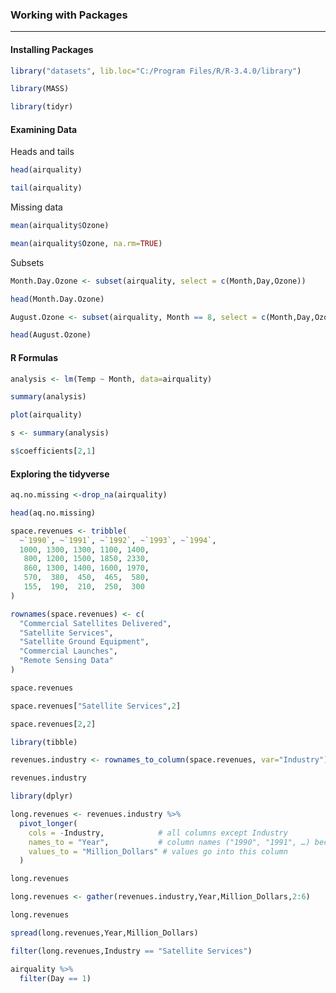 ### Working with Packages

------------------------------------------------------------------------

#### Installing Packages

```r
library("datasets", lib.loc="C:/Program Files/R/R-3.4.0/library")
```

```r
library(MASS)
```

```r
library(tidyr)
```

#### Examining Data

Heads and tails

```r
head(airquality)
```

```r
tail(airquality)
```

Missing data

```r
mean(airquality$Ozone)
```

```r
mean(airquality$Ozone, na.rm=TRUE)
```

Subsets

```r
Month.Day.Ozone <- subset(airquality, select = c(Month,Day,Ozone))
```

```r
head(Month.Day.Ozone)
```

```r
August.Ozone <- subset(airquality, Month == 8, select = c(Month,Day,Ozone))
```

```r
head(August.Ozone)
```

#### R Formulas

```r
analysis <- lm(Temp ~ Month, data=airquality)
```

```r
summary(analysis)
```

```r
plot(airquality)
```

```r
s <- summary(analysis)
```

```r
s$coefficients[2,1]
```

#### Exploring the tidyverse

```r
aq.no.missing <-drop_na(airquality)
```

```r
head(aq.no.missing)
```

```r
space.revenues <- tribble(
  ~`1990`, ~`1991`, ~`1992`, ~`1993`, ~`1994`,
  1000, 1300, 1300, 1100, 1400,
   800, 1200, 1500, 1850, 2330,
   860, 1300, 1400, 1600, 1970,
   570,  380,  450,  465,  580,
   155,  190,  210,  250,  300
)

rownames(space.revenues) <- c(
  "Commercial Satellites Delivered",
  "Satellite Services",
  "Satellite Ground Equipment",
  "Commercial Launches",
  "Remote Sensing Data"
)
```

```r
space.revenues
```

```r
space.revenues["Satellite Services",2]
```

```r
space.revenues[2,2]
```

```r
library(tibble)
```

```r
revenues.industry <- rownames_to_column(space.revenues, var="Industry")
```

```r
revenues.industry
```

```r
library(dplyr)
```

```r
long.revenues <- revenues.industry %>%
  pivot_longer(
    cols = -Industry,            # all columns except Industry
    names_to = "Year",           # column names ("1990", "1991", …) become Year
    values_to = "Million_Dollars" # values go into this column
  )
```

```r
long.revenues
```

```r
long.revenues <- gather(revenues.industry,Year,Million_Dollars,2:6)
```

```r
long.revenues
```

```r
spread(long.revenues,Year,Million_Dollars)
```

```r
filter(long.revenues,Industry == "Satellite Services")
```

```r
airquality %>%
  filter(Day == 1)
```
